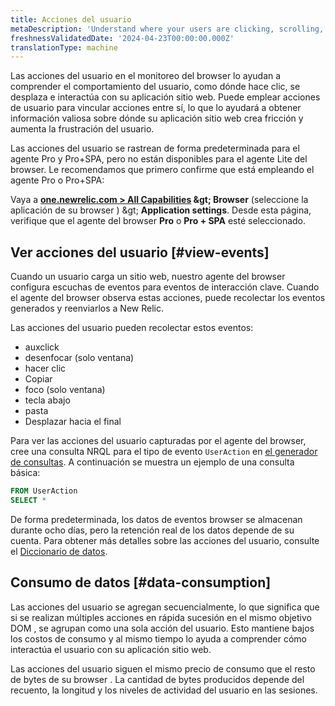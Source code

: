 ```yaml
---
title: Acciones del usuario
metaDescription: 'Understand where your users are clicking, scrolling, and interacting with your web app using user actions in New Relic Browser.'
freshnessValidatedDate: '2024-04-23T00:00:00.000Z'
translationType: machine
---
```


Las acciones del usuario en el monitoreo del browser lo ayudan a comprender el comportamiento del usuario, como dónde hace clic, se desplaza e interactúa con su aplicación sitio web. Puede emplear acciones de usuario para vincular acciones entre sí, lo que lo ayudará a obtener información valiosa sobre dónde su aplicación sitio web crea fricción y aumenta la frustración del usuario.

Las acciones del usuario se rastrean de forma predeterminada para el agente Pro y Pro+SPA, pero no están disponibles para el agente Lite del browser. Le recomendamos que primero confirme que está empleando el agente Pro o Pro+SPA:

Vaya a <DNT>**[one.newrelic.com &gt; All Capabilities](https://one.newrelic.com/all-capabilities) &amp;gt; Browser**</DNT> (seleccione la aplicación de su browser ) &amp;gt; <DNT>**Application settings**</DNT>. Desde esta página, verifique que el agente del browser <DNT>**Pro**</DNT> o <DNT>**Pro + SPA**</DNT> esté seleccionado.

## Ver acciones del usuario [#view-events]

Cuando un usuario carga un sitio web, nuestro agente del browser configura escuchas de eventos para eventos de interacción clave. Cuando el agente del browser observa estas acciones, puede recolectar los eventos generados y reenviarlos a New Relic.

Las acciones del usuario pueden recolectar estos eventos:

* auxclick
* desenfocar (solo ventana)
* hacer clic
* Copiar
* foco (solo ventana)
* tecla abajo
* pasta
* Desplazar hacia el final

Para ver las acciones del usuario capturadas por el agente del browser, cree una consulta NRQL para el tipo de evento `UserAction` en [el generador de consultas](/docs/query-your-data/explore-query-data/query-builder/introduction-query-builder/). A continuación se muestra un ejemplo de una consulta básica:

```sql
FROM UserAction 
SELECT *
```

De forma predeterminada, los datos de eventos browser se almacenan durante ocho días, pero la retención real de los datos depende de su cuenta. Para obtener más detalles sobre las acciones del usuario, consulte el [Diccionario de datos](/attribute-dictionary/).

## Consumo de datos [#data-consumption]

Las acciones del usuario se agregan secuencialmente, lo que significa que si se realizan múltiples acciones en rápida sucesión en el mismo objetivo DOM , se agrupan como una sola acción del usuario. Esto mantiene bajos los costos de consumo y al mismo tiempo lo ayuda a comprender cómo interactúa el usuario con su aplicación sitio web.

Las acciones del usuario siguen el mismo precio de consumo que el resto de bytes de su browser . La cantidad de bytes producidos depende del recuento, la longitud y los niveles de actividad del usuario en las sesiones.